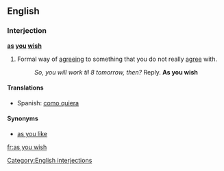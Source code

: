 ==English==

===Interjection===
'''[[as]] [[you]] [[wish]]'''

#Formal way of [[agreeing]] to something that you do not really [[agree]] with.
#:''So, you will work til 8 tomorrow, then?'' Reply. '''As you wish'''

====Translations====
*Spanish: [[como quiera]]

====Synonyms====
*[[as you like]]

[[Category:English interjections]]

[[fr:as you wish]]